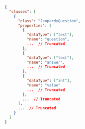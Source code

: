 ```json
{
  "classes": [
    {
      "class": "JeopardyQuestion",
      "properties": [
        {
          "dataType": ["text"],
          "name": "question",
          ...  // Truncated
        },       
        {
          "dataType": ["text"],
          "name": "answer",
          ...  // Truncated
        },  
        {
          "dataType": ["int"],
          "name": "value"
          ...  // Truncated
        },        
        ...  // Truncated
      ],
      ...  // Truncated
    }
  ]
}
```
